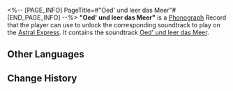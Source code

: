 <%-- [PAGE_INFO]
PageTitle=#"Oed' und leer das Meer"#
[END_PAGE_INFO] --%>
{{Item Infobox
|id          = 210329
|image       = Item Oed' und leer das Meer.png
|type        = Disk
|invCategory = Valuables
|rarity      = 3
|effect      = 
|description = A record that can be played on the Express' phonograph. It might be a chance acquisition or a gift from someone else. All sorts of memories surge up when the music plays &mdash; the smiles, encounters, touches, and the excitement of battle. Maybe that is why people still collect records even as society rapidly advances.<br />The current record contains the track "Oed' und leer das Meer."
}}
{{Description|''Look into the center of light, into that deep silence.''}}
'''"Oed' und leer das Meer"''' is a [[Phonograph]] Record that the player can use to unlock the corresponding soundtrack to play on the [[Astral Express]]. It contains the soundtrack [[Oed' und leer das Meer]].

==Other Languages==
{{Other Languages
|en   = "Oed' und leer das Meer"
|zhs  = 《空虚荒芜是那大海》
|zht  = 《空虛荒蕪是那大海》
|ja   = 『虚ろで荒れた大海』
|ko   = ≪황량하고 텅 빈 그 바다≫
|es   = Desolado y vacío el mar
|fr   = «&nbsp;Oed' und leer das Meer&nbsp;»
|ru   = Od' und leer das Meer
|th   = "Od' und leer das Meer"
|vi   = "Trống Rỗng Hoang Vu Là Đại Dương Kia"
|de   = „Öd’ und leer das Meer“
|id   = "Oed' und leer das Meer"
|pt   = "Oed' und leer das Meer"
}}

==Change History==
{{Change History|2.2}}